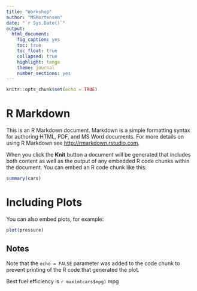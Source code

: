 ```yaml
---
title: "Workshop"
author: "MSMortensen"
date: "`r Sys.Date()`"
output: 
  html_document: 
    fig_caption: yes
    toc: true
    toc_float: true
    collapsed: true
    highlight: tango
    theme: journal
    number_sections: yes
---
```


```r
knitr::opts_chunk$set(echo = TRUE)
```

# R Markdown

This is an R Markdown document. Markdown is a simple formatting syntax for authoring HTML, PDF, and MS Word documents. For more details on using R Markdown see <http://rmarkdown.rstudio.com>.

When you click the **Knit** button a document will be generated that includes both content as well as the output of any embedded R code chunks within the document. You can embed an R code chunk like this:

```r
summary(cars)
```

# Including Plots

You can also embed plots, for example:

```r
plot(pressure)
```

## Notes

Note that the `echo = FALSE` parameter was added to the code chunk to prevent printing of the R code that generated the plot.

Best fuel efficiency is `r max(mtcars$mpg)` mpg
